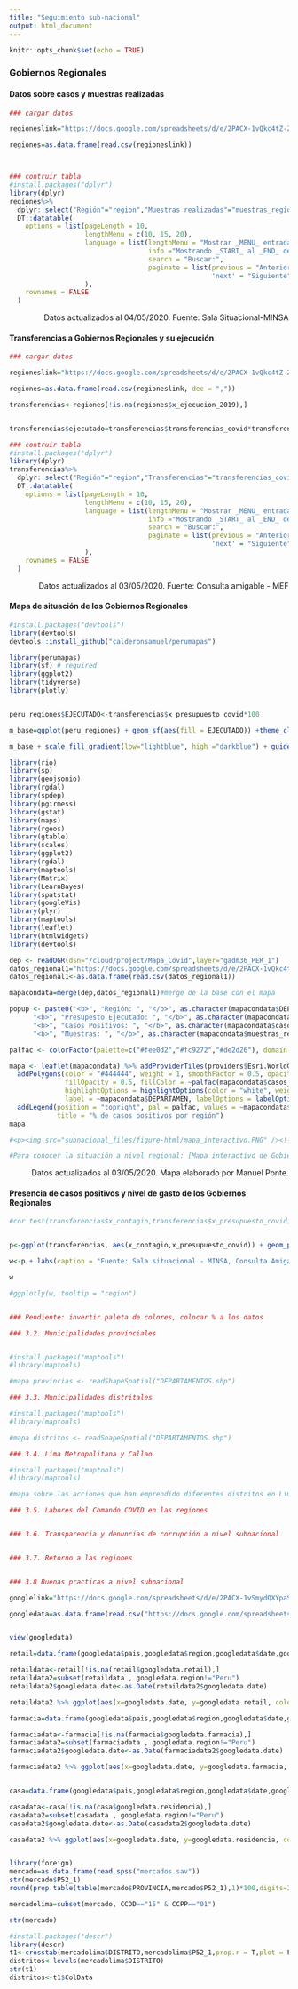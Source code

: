 ```yaml
---
title: "Seguimiento sub-nacional"
output: html_document
---
```


```r
knitr::opts_chunk$set(echo = TRUE)
```

### Gobiernos Regionales

#### Datos sobre casos y muestras realizadas

```r
### cargar datos

regioneslink="https://docs.google.com/spreadsheets/d/e/2PACX-1vQkc4tZ-ZXIUtZ6CZPEarncXxE3lFMD8Tp4MahTcc-hMw2XdAbn5nSPLFwvM-6YoAv3l05t9ggK0bv-/pub?gid=1102095429&single=true&output=csv"

regiones=as.data.frame(read.csv(regioneslink))



### contruir tabla
#install.packages("dplyr")
library(dplyr)
regiones%>%
  dplyr::select("Región"="region","Muestras realizadas"="muestras_regionales", "Positivos"="casos_positivos", "Muestras x 100 mil hab."="x_100_muestras","Positivos x 100 mil hab."="x_100_positivos","Proporción de positivos"="x_contagio")%>%
  DT::datatable(
    options = list(pageLength = 10, 
                   lengthMenu = c(10, 15, 20),
                   language = list(lengthMenu = "Mostrar _MENU_ entradas",
                                   info ="Mostrando _START_ al _END_ de _TOTAL_ entradas",
                                   search = "Buscar:",
                                   paginate = list(previous = "Anterior",
                                                   'next' = "Siguiente"))
                   ),
    rownames = FALSE
  )

```

<p>
<div style="text-align:right"> Datos actualizados al 04/05/2020. Fuente: Sala Situacional-MINSA </div>
</p>


#### Transferencias a Gobiernos Regionales y su ejecución

```r
### cargar datos

regioneslink="https://docs.google.com/spreadsheets/d/e/2PACX-1vQkc4tZ-ZXIUtZ6CZPEarncXxE3lFMD8Tp4MahTcc-hMw2XdAbn5nSPLFwvM-6YoAv3l05t9ggK0bv-/pub?gid=1102095429&single=true&output=csv"

regiones=as.data.frame(read.csv(regioneslink, dec = ","))

transferencias<-regiones[!is.na(regiones$x_ejecucion_2019),]


transferencias$ejecutado=transferencias$transferencias_covid*transferencias$x_presupuesto_covid 

### contruir tabla
#install.packages("dplyr")
library(dplyr)
transferencias%>%
  dplyr::select("Región"="region","Transferencias"="transferencias_covid", "Presupuesto ejecutado"="ejecutado", "Porcentaje de presupuesto ejecutado"="x_presupuesto_covid")%>%
  DT::datatable(
    options = list(pageLength = 10, 
                   lengthMenu = c(10, 15, 20),
                   language = list(lengthMenu = "Mostrar _MENU_ entradas",
                                   info ="Mostrando _START_ al _END_ de _TOTAL_ entradas",
                                   search = "Buscar:",
                                   paginate = list(previous = "Anterior",
                                                   'next' = "Siguiente"))
                   ),
    rownames = FALSE
  )

```

<p>
<div style="text-align:right"> Datos actualizados al 03/05/2020. Fuente: Consulta amigable - MEF </div>
</p>

#### Mapa de situación de los Gobiernos Regionales

```r
#install.packages("devtools")
library(devtools)
devtools::install_github("calderonsamuel/perumapas")

library(perumapas)
library(sf) # required 
library(ggplot2)
library(tidyverse)
library(plotly)


peru_regiones$EJECUTADO<-transferencias$x_presupuesto_covid*100

m_base=ggplot(peru_regiones) + geom_sf(aes(fill = EJECUTADO)) +theme_classic() 

m_base + scale_fill_gradient(low="lightblue", high ="darkblue") + guides(fill=guide_legend(title="Porcentaje ejecutado"))+ labs(title="Transferencias por el COVID-19 para los GR (% ejecutado)",caption = "Fuente: Consulta Amigable - MEF. Elaborado para 'Politólogos en cuarentena'")+ theme(plot.caption=element_text(size=8, hjust=0.5, face="italic", color="black")) 
```



```r
library(rio)
library(sp)
library(geojsonio)
library(rgdal)
library(spdep)
library(pgirmess)
library(gstat)
library(maps)
library(rgeos) 
library(gtable)
library(scales)
library(ggplot2)
library(rgdal)
library(maptools)
library(Matrix)
library(LearnBayes)
library(spatstat)
library(googleVis)
library(plyr)
library(maptools)
library(leaflet)
library(htmlwidgets)
library(devtools)

dep <- readOGR(dsn="/cloud/project/Mapa_Covid",layer="gadm36_PER_1")
datos_regional1="https://docs.google.com/spreadsheets/d/e/2PACX-1vQkc4tZ-ZXIUtZ6CZPEarncXxE3lFMD8Tp4MahTcc-hMw2XdAbn5nSPLFwvM-6YoAv3l05t9ggK0bv-/pub?gid=1241161277&single=true&output=csv"
datos_regional1<-as.data.frame(read.csv(datos_regional1))

mapacondata=merge(dep,datos_regional1)#merge de la base con el mapa

popup <- paste0("<b>", "Región: ", "</b>", as.character(mapacondata$DEPARTAMEN), "<br>",
      "<b>", "Presupesto Ejecutado: ", "</b>", as.character(mapacondata$presupuesto_covid_mapa), "<br>",
      "<b>", "Casos Positivos: ", "</b>", as.character(mapacondata$casos_positivos), "<br>",
      "<b>", "Muestras: ", "</b>", as.character(mapacondata$muestras_regionales), "<br>")

palfac <- colorFactor(palette=c("#fee0d2","#fc9272","#de2d26"), domain = mapacondata$casos_pruebas_mapa_categorias)

mapa <- leaflet(mapacondata) %>% addProviderTiles(providers$Esri.WorldGrayCanvas) %>% 
  addPolygons(color = "#444444", weight = 1, smoothFactor = 0.5, opacity = 1,
              fillOpacity = 0.5, fillColor = ~palfac(mapacondata$casos_pruebas_mapa_categorias), group = "Belleza",
              highlightOptions = highlightOptions(color = "white", weight = 2, bringToFront = TRUE), 
              label = ~mapacondata$DEPARTAMEN, labelOptions = labelOptions(direction = "auto"), popup = popup) %>%
  addLegend(position = "topright", pal = palfac, values = ~mapacondata$casos_pruebas_mapa_categorias,
            title = "% de casos positivos por región") 
mapa

#<p><img src="subnacional_files/figure-html/mapa_interactivo.PNG" /><!-- --></p>

#Para conocer la situación a nivel regional: [Mapa interactivo de Gobiernos Regionales](casos_files/figure-html/mapa.html)
```


<p>
<div style="text-align:right"> Datos actualizados al 03/05/2020. Mapa elaborado por Manuel Ponte.</div>
</p>



#### Presencia de casos positivos y nivel de gasto de los Gobiernos Regionales

```r

#cor.test(transferencias$x_contagio,transferencias$x_presupuesto_covid)


p<-ggplot(transferencias, aes(x_contagio,x_presupuesto_covid)) + geom_point(aes(size=casos_positivos, colour = macroregion )) + theme_classic()+ labs(x = "Positividad del COVID-19 a nivel regional (%)",y = "Ejecución de transferencias regionales (%)") 

w<-p + labs(caption = "Fuente: Sala situacional - MINSA, Consulta Amigable MEF. Elaborado para 'Politólogos en cuarentena'")+ theme(plot.caption=element_text(size=8, hjust=0.5, face="italic", color="black")) 

w

#ggplotly(w, tooltip = "region") 


### Pendiente: invertir paleta de colores, colocar % a los datos
```





```r
### 3.2. Municipalidades provinciales


#install.packages("maptools")
#library(maptools)

#mapa provincias <- readShapeSpatial("DEPARTAMENTOS.shp")


```



```r
### 3.3. Municipalidades distritales

#install.packages("maptools")
#library(maptools)

#mapa distritos <- readShapeSpatial("DEPARTAMENTOS.shp")
```





```r

### 3.4. Lima Metropolitana y Callao

#install.packages("maptools")
#library(maptools)

#mapa sobre las acciones que han emprendido diferentes distritos en Lima

### 3.5. Labores del Comando COVID en las regiones


### 3.6. Transparencia y denuncias de corrupción a nivel subnacional


### 3.7. Retorno a las regiones


### 3.8 Buenas practicas a nivel subnacional
```

```r
googlelink="https://docs.google.com/spreadsheets/d/e/2PACX-1vSmydQXYpaS6GGfV41GxItRYuKRBnYWJNZrky0yegSN95X_sLgraIpxaTabVogHMACwsXC-wABASs2C/pub?gid=0&single=true&output=csv"

googledata=as.data.frame(read.csv("https://docs.google.com/spreadsheets/d/e/2PACX-1vSmydQXYpaS6GGfV41GxItRYuKRBnYWJNZrky0yegSN95X_sLgraIpxaTabVogHMACwsXC-wABASs2C/pub?gid=0&single=true&output=csv"))


view(googledata)

retail=data.frame(googledata$pais,googledata$region,googledata$date,googledata$retail)

retaildata<-retail[!is.na(retail$googledata.retail),]
retaildata2=subset(retaildata , googledata.region!="Peru")
retaildata2$googledata.date<-as.Date(retaildata2$googledata.date)

retaildata2 %>% ggplot(aes(x=googledata.date, y=googledata.retail, color=googledata.region)) +  geom_line( size=0.8) + theme_classic()    + scale_x_date(date_breaks = "1 week", date_labels = "%m-%d")+ theme(axis.text.x =element_text(angle = 70, hjust = 1)) +geom_vline(aes(xintercept=(as.numeric(as.Date("2020-03-15")))),  linetype = 2) + geom_text(aes(x=(as.Date("2020-03-15")), y= 10, label='Inicio del Estado de emergencia'), size=2.8, angle=90, vjust=-0.4, hjust=0,color="black") +geom_vline(aes(xintercept=(as.numeric(as.Date("2020-03-18")))),  linetype = 2) + geom_text(aes(x=(as.Date("2020-03-18")), y= 10, label='Inmovilizacion Social Obligatoria'), size=2.8, angle=90, vjust=-0.4, hjust=0,color="black") +geom_vline(aes(xintercept=(as.numeric(as.Date("2020-03-31")))),  linetype = 2) + geom_text(aes(x=(as.Date("2020-03-31")), y= 10, label='Primera prórroga hasta el 12 de abril '), size=2.8, angle=90, vjust=-0.4, hjust=0, color="black")+geom_vline(aes(xintercept=(as.numeric(as.Date("2020-04-13")))),  linetype = 2) + geom_text(aes(x=(as.Date("2020-04-13")), y= 10, label='Segunda prórroga hasta el 26 de abril '), size=2.8, angle=90, vjust=-0.4, hjust=0, color="black") +geom_vline(aes(xintercept=(as.numeric(as.Date("2020-04-26")))),  linetype = 2) + geom_text(aes(x=(as.Date("2020-04-26")), y= 10, label='Tercera prórroga hasta el 10 de mayo '), size=2.8, angle=90, vjust=-0.4, hjust=0, color="black") + labs(caption = "Fuente: Base de Seguimiento Nacional. Elaborado para 'Politólogos en cuarentena'" ,x = "Fecha", y="Número acumulado de instrumentos empleados")+ theme(plot.caption=element_text(size=8, hjust=0.5, face="italic", color="black")) 

farmacia=data.frame(googledata$pais,googledata$region,googledata$date,googledata$farmacia)

farmaciadata<-farmacia[!is.na(farmacia$googledata.farmacia),]
farmaciadata2=subset(farmaciadata , googledata.region!="Peru")
farmaciadata2$googledata.date<-as.Date(farmaciadata2$googledata.date)

farmaciadata2 %>% ggplot(aes(x=googledata.date, y=googledata.farmacia, color=googledata.region)) +  geom_line( size=0.8) + theme_classic() 


casa=data.frame(googledata$pais,googledata$region,googledata$date,googledata$residencia)

casadata<-casa[!is.na(casa$googledata.residencia),]
casadata2=subset(casadata , googledata.region!="Peru")
casadata2$googledata.date<-as.Date(casadata2$googledata.date)

casadata2 %>% ggplot(aes(x=googledata.date, y=googledata.residencia, color=googledata.region)) +  geom_line( size=0.8) + theme_classic() + scale_x_date(date_breaks = "1 week", date_labels = "%m-%d")+ theme(axis.text.x =element_text(angle = 70, hjust = 1)) +geom_vline(aes(xintercept=(as.numeric(as.Date("2020-03-15")))),  linetype = 2) + geom_text(aes(x=(as.Date("2020-03-15")), y= 10, label='Inicio del Estado de emergencia'), size=2.8, angle=90, vjust=-0.4, hjust=0,color="black") +geom_vline(aes(xintercept=(as.numeric(as.Date("2020-03-18")))),  linetype = 2) + geom_text(aes(x=(as.Date("2020-03-18")), y= 10, label='Inmovilizacion Social Obligatoria'), size=2.8, angle=90, vjust=-0.4, hjust=0,color="black") +geom_vline(aes(xintercept=(as.numeric(as.Date("2020-03-31")))),  linetype = 2) + geom_text(aes(x=(as.Date("2020-03-31")), y= 10, label='Primera prórroga hasta el 12 de abril '), size=2.8, angle=90, vjust=-0.4, hjust=0, color="black")+geom_vline(aes(xintercept=(as.numeric(as.Date("2020-04-13")))),  linetype = 2) + geom_text(aes(x=(as.Date("2020-04-13")), y= 10, label='Segunda prórroga hasta el 26 de abril '), size=2.8, angle=90, vjust=-0.4, hjust=0, color="black") +geom_vline(aes(xintercept=(as.numeric(as.Date("2020-04-26")))),  linetype = 2) + geom_text(aes(x=(as.Date("2020-04-26")), y= 10, label='Tercera prórroga hasta el 10 de mayo '), size=2.8, angle=90, vjust=-0.4, hjust=0, color="black") + labs(caption = "Fuente: Base de Seguimiento Nacional. Elaborado para 'Politólogos en cuarentena'" ,x = "Fecha", y="Número acumulado de instrumentos empleados")+ theme(plot.caption=element_text(size=8, hjust=0.5, face="italic", color="black")) 


library(foreign)
mercado=as.data.frame(read.spss("mercados.sav"))
str(mercado$P52_1)
round(prop.table(table(mercado$PROVINCIA,mercado$P52_1),1)*100,digits=2)

mercadolima=subset(mercado, CCDD=="15" & CCPP=="01")

str(mercado)

#install.packages("descr")
library(descr)
t1<-crosstab(mercadolima$DISTRITO,mercadolima$P52_1,prop.r = T,plot = F)
distritos<-levels(mercadolima$DISTRITO)
str(t1)
distritos<-t1$ColData
```

